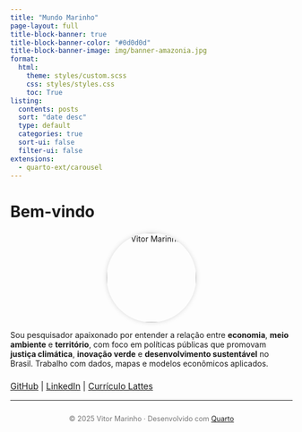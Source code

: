 ```yaml
---
title: "Mundo Marinho"
page-layout: full
title-block-banner: true
title-block-banner-color: "#0d0d0d"
title-block-banner-image: img/banner-amazonia.jpg
format:
  html:
    theme: styles/custom.scss
    css: styles/styles.css
    toc: True
listing:
  contents: posts
  sort: "date desc"
  type: default
  categories: true
  sort-ui: false
  filter-ui: false
extensions:
  - quarto-ext/carousel
---
```


# Bem-vindo

<div style="text-align: center; margin-top: 1.5em;">
  <img src="img/foto_blog.jpeg" alt="Vitor Marinho" style="width: 160px; height: 160px; border-radius: 50%; object-fit: cover; box-shadow: 0 0 8px rgba(0,0,0,0.15);">
</div>


 Sou pesquisador apaixonado por entender a relação entre <strong>economia</strong>, <strong>meio ambiente</strong> e <strong>território</strong>, com foco em políticas públicas que promovam <strong>justiça climática</strong>, <strong>inovação verde</strong> e <strong>desenvolvimento sustentável</strong> no Brasil. Trabalho com dados, mapas e modelos econômicos aplicados.
 

::: {style="margin-top: 1.5em; font-size: 1.1em;"}
<a href="https://github.com/vitormarinh0" target="_blank"><i class="bi bi-github"></i> GitHub</a> |
<a href="https://www.linkedin.com/in/vitor-marinho-a4b742242" target="_blank"><i class="bi bi-linkedin"></i> LinkedIn</a> |
<a href="http://lattes.cnpq.br/7205965341395241" target="_blank"><i class="bi bi-journal-richtext"></i> Currículo Lattes</a>
:::



---

<div style="text-align: center; font-size: 0.9em; color: #777; margin-top: 2em;">
  © 2025 Vitor Marinho · Desenvolvido com <a href="https://quarto.org" target="_blank">Quarto</a>
</div>

